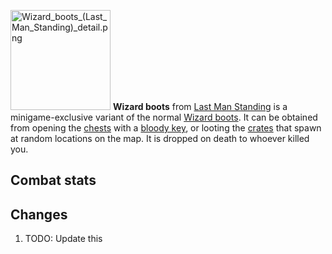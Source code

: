 {{Infobox Item
|name = Wizard boots
|image = [[File:Wizard boots (Last Man Standing).png]]
|release = [[04 August]] [[2016]]
|update = Last Man Standing Beta and Splashing Restrictions  # TODO: Update this
|members = No
|quest = No
|tradeable = No
|placeholder = No
|equipable = Yes
|stackable = No
|noteable = Yes
|options = Wield, Drop   # TODO: Update this
|examine = Slightly magical boots.
|value = 5
|alchable = No
|weight = 0.283
|id = 27162
}}
[[File:Wizard boots (Last Man Standing) detail.png|160px|left]]
'''Wizard boots''' from [[Last Man Standing]] is a minigame-exclusive variant of the normal [[Wizard boots]]. It can be obtained from opening the [[Chest (Last Man Standing)|chests]] with a [[bloody key]], or looting the [[Crate (Last Man Standing)|crates]] that spawn at random locations on the map. It is dropped on death to whoever killed you.

==Combat stats==
{{Infobox Bonuses
|astab = 0
|aslash = 0
|acrush = 0
|amagic = 4
|arange = 0
|dstab = 0
|dslash = 0
|dcrush = 0
|dmagic = 4
|drange = 0
|str = 0
|rstr = 0
|mdmg = 0
|prayer = 0
|slot = feet
|image = [[File:Wizard boots equipped male.png|160px]]
|altimage = [[File:Wizard boots equipped female.png|160px]]
}}



==Changes==
# TODO: Update this
{{Subject changes header}}
{{Subject changes
|date = 4 August 2016
|update = Last Man Standing
|change = The item was made fully available with the release of Last Man Standing.
}}
{{Subject changes footer}}

{{Last Man Standing In-game Items}}
